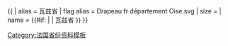 {{ {{{1<noinclude>|country showdata</noinclude>}}}
| alias = 瓦兹省
| flag alias = Drapeau fr département Oise.svg
| size = {{{size|}}}
| name = {{#if: {{{name|}}} | {{{name|}}} | 瓦兹省 }}
}}<noinclude>
[[Category:法国省份资料模板]]
</noinclude>